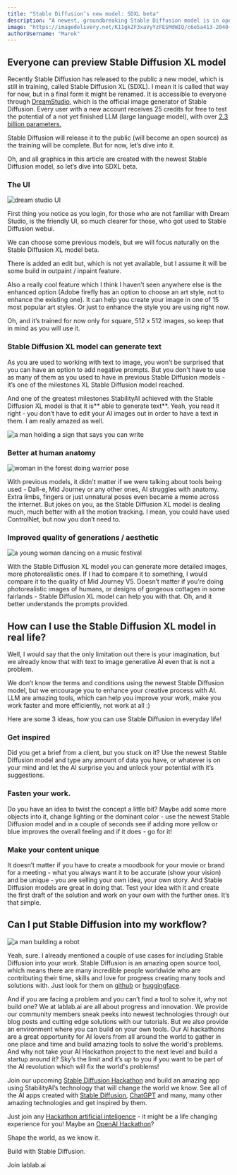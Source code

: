 ```yaml
---
title: "Stable Diffusion’s new model: SDXL beta"
description: "A newest, groundbreaking Stable Diffusion model is in open beta and we are taking it for a ride"
image: "https://imagedelivery.net/K11gkZF3xaVyYzFESMdWIQ/c6e5a413-2040-4898-9731-cfc1276a3900/full"
authorUsername: "Marek"
---
```


## Everyone can preview Stable Diffusion XL model

Recently Stable Diffusion has released to the public a new model, which is still in training, called Stable Diffusion XL (SDXL). I mean it is called that way for now, but in a final form it might be renamed. It is accessible to everyone through [DreamStudio](https://beta.dreamstudio.ai/generate), which is the official image generator of Stable Diffusion. Every user with a new account receives 25 credits for free to test the potential of a not yet finished LLM (large language model), with over [2.3 billion parameters.](https://twitter.com/EMostaque/status/1641795867740086272)

Stable Diffusion will release it to the public (will become an open source) as the training will be complete. But for now, let’s dive into it.

Oh, and all graphics in this article are created with the newest Stable Diffusion model, so let’s dive into SDXL beta.


### The UI

<Img src="https://imagedelivery.net/K11gkZF3xaVyYzFESMdWIQ/3459ed8a-3471-463c-e908-a0c45f5a7d00/full" alt="dream studio UI" />

First thing you notice as you login, for those who are not familiar with Dream Studio, is the friendly UI, so much clearer for those, who got used to Stable Diffusion webui.

We can choose some previous models, but we will focus naturally on the Stable Diffusion XL model beta.

There is added an edit but, which is not yet available, but I assume it will be some build in outpaint / inpaint feature.

Also a really cool feature which I think I haven’t seen anywhere else is the enhanced option (Adobe firefly has an option to choose an art style, not to enhance the existing one). It can help you create your image in one of 15 most popular art styles. Or just to enhance the style you are using right now.


Oh, and it’s trained for now only for square, 512 x 512 images, so keep that in mind as you will use it.


### Stable Diffusion XL model can generate text

As you are used to working with text to image, you won’t be surprised that you can have an option to add negative prompts. But you don't have to use as many of them as you used to have in previous Stable Diffusion models - it’s one of the milestones XL Stable Diffusion model reached.

And one of the greatest milestones StabilityAI achieved with the Stable Diffusion XL model is that it is** able to generate text**. Yeah, you read it right - you don’t have to edit your AI images out in order to have a text in them. I am really amazed as well.

<Img src="https://imagedelivery.net/K11gkZF3xaVyYzFESMdWIQ/2612602b-7752-4e86-875b-e5c4a7530100/full" alt="a man holding a sign that says you can write" />


### Better at human anatomy

<Img src="https://imagedelivery.net/K11gkZF3xaVyYzFESMdWIQ/bc91041e-52b1-452b-b701-4d89fdb39700/full" alt="woman in the forest doing warrior pose" />

With previous models, it didn't matter if we were talking about tools being used - Dall-e, Mid Journey or any other ones, AI struggles with anatomy. Extra limbs, fingers or just unnatural poses even became a meme across the internet. But jokes on you, as the Stable Diffusion XL model is dealing much, much better with all the motion tracking. I mean, you could have used ControlNet, but now you don’t need to.


### Improved quality of generations / aesthetic

<Img src="https://imagedelivery.net/K11gkZF3xaVyYzFESMdWIQ/3729ffd6-f30f-44b2-c52f-a109afe90a00/full" alt="a young woman dancing on a music festival" />

With the Stable Diffusion XL model you can generate more detailed images, more photorealistic ones. If I had to compare it to something, I would compare it to the quality of Mid Journey V5.  Doesn’t matter if you’re doing photorealistic images of humans, or designs of gorgeous cottages in some fairlands - Stable Diffusion XL model can help you with that. Oh, and it better understands the prompts provided.


## How can I use the Stable Diffusion XL model in real life?

Well, I would say that the only limitation out there is your imagination, but we already know that with text to image generative AI even that is not a problem. 

We don’t know the terms and conditions using the newest Stable Diffusion model, but we encourage you to enhance your creative process with AI. LLM are amazing tools, which can help you improve your work, make you work faster and more efficiently, not work at all :)

Here are some 3 ideas, how you can use Stable Diffusion in everyday life!


### Get inspired

Did you get a brief from a client, but you stuck on it? Use the newest Stable Diffusion model and type any amount of data you have, or whatever is on your mind and let the AI surprise you and unlock your potential with it’s suggestions.


### Fasten your work.

Do you have an idea to twist the concept a little bit? Maybe add some more objects into it, change lighting or the dominant color - use the newest Stable Diffusion model and in a couple of seconds see if adding more yellow or blue improves the overall feeling and if it does - go for it!


### Make your content unique

It doesn’t matter if you have to create a moodbook for your movie or brand for a meeting - what you always want it to be accurate (show your vision) and be unique - you are selling your own idea, your own story. And Stable Diffusion models are great in doing that. Test your idea with it and create the first draft of the solution and work on your own with the further ones. It’s that simple.


## Can I put Stable Diffusion into my workflow?

<Img src="https://imagedelivery.net/K11gkZF3xaVyYzFESMdWIQ/b0de41f8-34a4-4082-c588-ee7e8cfae400/full" alt="a man building a robot" />

Yeah, sure. I already mentioned a couple of use cases for including Stable Diffusion into your work. Stable Diffusion is an amazing open source tool, which means there are many incredible people worldwide who are contributing their time, skills and love for progress creating many tools and solutions with. Just look for them on [github](https://github.com/) or [huggingface](https://huggingface.co/).

And if you are facing a problem and you can’t find a tool to solve it, why not build one? We at lablab.ai are all about progress and innovation. We provide our community members sneak peeks into newest technologies through our blog posts and cutting edge solutions with our tutorials. But we also provide an environment where you can build on your own tools. Our AI hackathons are a great opportunity for AI lovers from all around the world to gather in one place and time and build amazing tools to solve the world's problems. And why not take your AI Hackathon project to the next level and build a startup around it? Sky’s the limit and it’s up to you if you want to be part of the AI revolution which will fix the world's problems!

Join our upcoming [Stable Diffusion Hackathon](https://lablab.ai/event/stable-diffusion-ai-hackathon) and build an amazing app using StabilityAI’s technology that will change the world we know. See all of the AI apps created with [Stable Diffusion](https://lablab.ai/apps/tech/stability-ai/stable-diffusion), [ChatGPT](https://lablab.ai/apps/tech/openai/chatgpt) and many, many other amazing technologies and get inspired by them.

Just join any [Hackathon artificial inteligence](https://lablab.ai/event) - it might be a life changing experience for you! Maybe an [OpenAI Hackathon](https://lablab.ai/event/openai-hackathon)?

Shape the world, as we know it. 

Build with Stable Diffusion. 

Join lablab.ai

